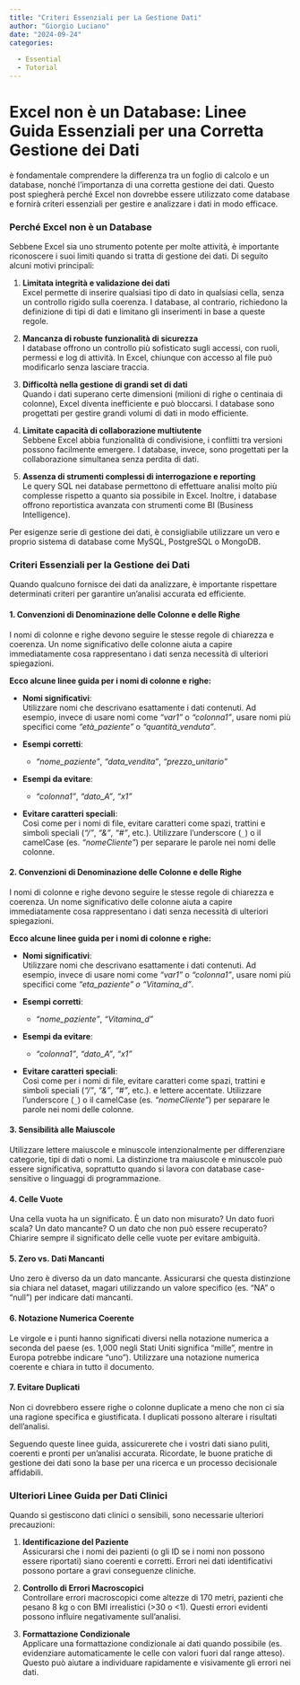```yaml
---
title: "Criteri Essenziali per La Gestione Dati"
author: "Giorgio Luciano"
date: "2024-09-24"
categories: 
  
  - Essential
  - Tutorial
---
```


# **Excel non è un Database: Linee Guida Essenziali per una Corretta Gestione dei Dati**

è fondamentale comprendere la differenza tra un foglio di calcolo e un database, nonché l'importanza di una corretta gestione dei dati. Questo post spiegherà perché Excel non dovrebbe essere utilizzato come database e fornirà criteri essenziali per gestire e analizzare i dati in modo efficace.

### Perché Excel non è un Database

Sebbene Excel sia uno strumento potente per molte attività, è importante riconoscere i suoi limiti quando si tratta di gestione dei dati. Di seguito alcuni motivi principali:

1.  **Limitata integrità e validazione dei dati**\
    Excel permette di inserire qualsiasi tipo di dato in qualsiasi cella, senza un controllo rigido sulla coerenza. I database, al contrario, richiedono la definizione di tipi di dati e limitano gli inserimenti in base a queste regole.

2.  **Mancanza di robuste funzionalità di sicurezza**\
    I database offrono un controllo più sofisticato sugli accessi, con ruoli, permessi e log di attività. In Excel, chiunque con accesso al file può modificarlo senza lasciare traccia.

3.  **Difficoltà nella gestione di grandi set di dati**\
    Quando i dati superano certe dimensioni (milioni di righe o centinaia di colonne), Excel diventa inefficiente e può bloccarsi. I database sono progettati per gestire grandi volumi di dati in modo efficiente.

4.  **Limitate capacità di collaborazione multiutente**\
    Sebbene Excel abbia funzionalità di condivisione, i conflitti tra versioni possono facilmente emergere. I database, invece, sono progettati per la collaborazione simultanea senza perdita di dati.

5.  **Assenza di strumenti complessi di interrogazione e reporting**\
    Le query SQL nei database permettono di effettuare analisi molto più complesse rispetto a quanto sia possibile in Excel. Inoltre, i database offrono reportistica avanzata con strumenti come BI (Business Intelligence).

Per esigenze serie di gestione dei dati, è consigliabile utilizzare un vero e proprio sistema di database come MySQL, PostgreSQL o MongoDB.

### Criteri Essenziali per la Gestione dei Dati

Quando qualcuno fornisce dei dati da analizzare, è importante rispettare determinati criteri per garantire un'analisi accurata ed efficiente.

#### 1. **Convenzioni di Denominazione delle Colonne e delle Righe**

I nomi di colonne e righe devono seguire le stesse regole di chiarezza e coerenza. Un nome significativo delle colonne aiuta a capire immediatamente cosa rappresentano i dati senza necessità di ulteriori spiegazioni.

**Ecco alcune linee guida per i nomi di colonne e righe:**

-   **Nomi significativi**:\
    Utilizzare nomi che descrivano esattamente i dati contenuti. Ad esempio, invece di usare nomi come *"var1"* o *"colonna1"*, usare nomi più specifici come *"età_paziente"* o *"quantità_venduta"*.

-   **Esempi corretti**:

    -   *"nome_paziente"*, *"data_vendita"*, *"prezzo_unitario"*

-   **Esempi da evitare**:

    -   *"colonna1"*, *"dato_A"*, *"x1"*

-   **Evitare caratteri speciali**:\
    Così come per i nomi di file, evitare caratteri come spazi, trattini e simboli speciali (*"/"*, *"&"*, *"\#"*, etc.). Utilizzare l’underscore (`_`) o il camelCase (es. *"nomeCliente"*) per separare le parole nei nomi delle colonne.

#### 2. **Convenzioni di Denominazione delle Colonne e delle Righe**

I nomi di colonne e righe devono seguire le stesse regole di chiarezza e coerenza. Un nome significativo delle colonne aiuta a capire immediatamente cosa rappresentano i dati senza necessità di ulteriori spiegazioni.

**Ecco alcune linee guida per i nomi di colonne e righe:**

-   **Nomi significativi**:\
    Utilizzare nomi che descrivano esattamente i dati contenuti. Ad esempio, invece di usare nomi come *"var1"* o *"colonna1"*, usare nomi più specifici come *"eta_paziente" o "Vitamina\_*d*"*.

-   **Esempi corretti**:

    -   *"nome_paziente"*, *"Vitamina_d"*

-   **Esempi da evitare**:

    -   *"colonna1"*, *"dato_A"*, *"x1"*

-   **Evitare caratteri speciali**:\
    Così come per i nomi di file, evitare caratteri come spazi, trattini e simboli speciali (*"/"*, *"&"*, *"\#"*, etc.). e lettere accentate. Utilizzare l’underscore (`_`) o il camelCase (es. *"nomeCliente"*) per separare le parole nei nomi delle colonne.

#### 3. **Sensibilità alle Maiuscole** 

Utilizzare lettere maiuscole e minuscole intenzionalmente per differenziare categorie, tipi di dati o nomi. La distinzione tra maiuscole e minuscole può essere significativa, soprattutto quando si lavora con database case-sensitive o linguaggi di programmazione.

#### 4. **Celle Vuote**

Una cella vuota ha un significato. È un dato non misurato? Un dato fuori scala? Un dato mancante? O un dato che non può essere recuperato? Chiarire sempre il significato delle celle vuote per evitare ambiguità.

#### 5. **Zero vs. Dati Mancanti**

Uno zero è diverso da un dato mancante. Assicurarsi che questa distinzione sia chiara nel dataset, magari utilizzando un valore specifico (es. "NA" o "null") per indicare dati mancanti.

#### 6. **Notazione Numerica Coerente**

Le virgole e i punti hanno significati diversi nella notazione numerica a seconda del paese (es. 1,000 negli Stati Uniti significa "mille", mentre in Europa potrebbe indicare "uno"). Utilizzare una notazione numerica coerente e chiara in tutto il documento.

#### 7. **Evitare Duplicati**

Non ci dovrebbero essere righe o colonne duplicate a meno che non ci sia una ragione specifica e giustificata. I duplicati possono alterare i risultati dell'analisi.

Seguendo queste linee guida, assicurerete che i vostri dati siano puliti, coerenti e pronti per un'analisi accurata. Ricordate, le buone pratiche di gestione dei dati sono la base per una ricerca e un processo decisionale affidabili.

### Ulteriori Linee Guida per Dati Clinici

Quando si gestiscono dati clinici o sensibili, sono necessarie ulteriori precauzioni:

1.  **Identificazione del Paziente**\
    Assicurarsi che i nomi dei pazienti (o gli ID se i nomi non possono essere riportati) siano coerenti e corretti. Errori nei dati identificativi possono portare a gravi conseguenze cliniche.

2.  **Controllo di Errori Macroscopici**\
    Controllare errori macroscopici come altezze di 170 metri, pazienti che pesano 8 kg o con BMI irrealistici (\>30 o \<1). Questi errori evidenti possono influire negativamente sull'analisi.

3.  **Formattazione Condizionale**\
    Applicare una formattazione condizionale ai dati quando possibile (es. evidenziare automaticamente le celle con valori fuori dal range atteso). Questo può aiutare a individuare rapidamente e visivamente gli errori nei dati.
